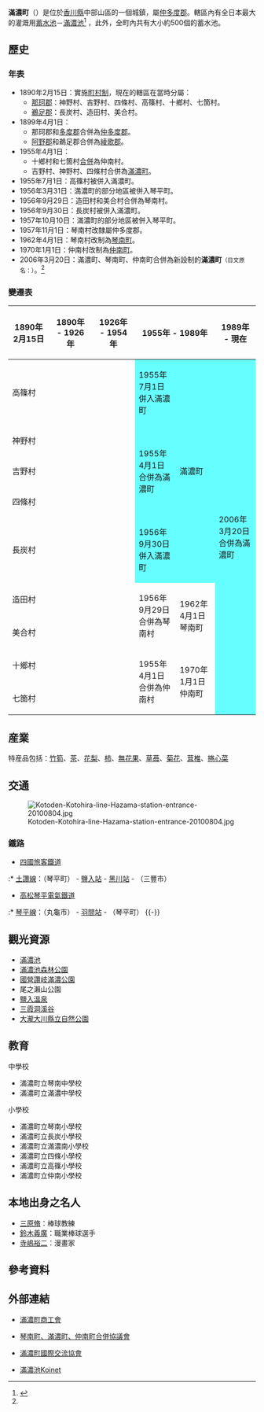 {{otheruses|subject=於2006年新設立的滿濃町|other=2006年以前的舊滿濃町|滿濃町 (1955年-2006年)}}
{{日本町村
| 自治體名=滿濃
| 町村=町
| 町村章=[[File:Manno_Kagawa_chapter.JPG|100px]]
| 圖像=[[File:Manoupark_201505_view_seen.jpg|240px]]
| 圖像說明=從[[國營讚岐滿濃公園|國營讚岐滿濃公園]]眺望[[滿濃池|滿濃池]]
| 日文原名=まんのう町
| 平假名=まんのうちょう
| 羅馬字拼音=Mannō-chō
| 都道府縣=香川縣
| 支廳=
| 郡=仲多度郡
| 編號=37406-7
| 面積=194.17
| 邊界未定=
| 人口=19,995
| 統計時間=2012年10月1日
| 自治體=[[高松市|高松市]]、[[丸龜市|丸龜市]]、[[善通寺市|善通寺市]]、[[三豐市|三豐市]]、[[琴平町|琴平町]]、[[綾川町|綾川町]]<br />'''[[德島縣|德島縣]]'''：[[三好市_(德島縣)|三好市]]、[[美馬市|美馬市]]、[[東三好町|東三好町]]
| 樹=
| 花=
| 鳥=
| 其他象徵物=
| 其他象徵=
| 首長=栗田隆義
| 卸任日期=2014年4月
| 議員數=21
| 郵遞區號=766-0022
| 所在地=仲多度郡滿濃町吉野下430番地<br>[[File:Manno_Town_Hall_-_2012.05b-edit.JPG|210px]]
| 電話號碼=877-73-0100
| 外部連結=http://www.town.manno.lg.jp/
| 經度=
| 緯度=
| 地圖=[[File:Manno_in_Kagawa_Prefecture_Ja.svg|250px]]
| 註記=人口：[http://www.town.manno.lg.jp/sugata/index.php 滿濃町官方網頁]
}}
'''滿濃町'''（{{jpn|j=まんのう町|hg=まんのうちょう|rm=Mannō chō|f=y}}）是位於[[香川縣|香川縣]]中部山區的一個城鎮，屬[[仲多度郡|仲多度郡]]。轄區內有全日本最大的灌溉用[[蓄水池|蓄水池]]－[[滿濃池|滿濃池]]<ref name=profile>{{cite web| title=地勢・概要| url=http://www.town.manno.lg.jp/info/chisei.php| publisher=滿濃町公所| accessdate=2012-11-06| language=ja| archive-date=2019-07-11| archive-url=https://web.archive.org/web/20190711064403/http://www.town.manno.lg.jp/info/chisei.php| dead-url=no}}</ref> ，此外，全町內共有大小約500個的蓄水池。

==歷史==
===年表===
* 1890年2月15日：實施[[町村制|町村制]]，現在的轄區在當時分屬：
** [[那珂郡_(香川縣)|那珂郡]]：神野村、吉野村、四條村、高篠村、十鄉村、七箇村。
** [[鵜足郡|鵜足郡]]：長炭村、造田村、美合村。
* 1899年4月1日：
** 那珂郡和[[多度郡|多度郡]]合併為[[仲多度郡|仲多度郡]]。
** [[阿野郡|阿野郡]]和鵜足郡合併為[[綾歌郡|綾歌郡]]。
* 1955年4月1日：
** 十鄉村和七箇村[[市町村合併|合併]]為仲南村。
** 吉野村、神野村、四條村合併為[[滿濃町_(1955年-2006年)|滿濃町]]。
* 1955年7月1日：高篠村被併入滿濃町。
* 1956年3月31日：満濃町的部分地區被併入琴平町。
* 1956年9月29日：造田村和美合村合併為琴南村。
* 1956年9月30日：長炭村被併入滿濃町。
* 1957年10月10日：滿濃町的部分地區被併入琴平町。
* 1957年11月1日：琴南村改隸屬仲多度郡。
* 1962年4月1日：琴南村改制為[[琴南町|琴南町]]。
* 1970年1月1日：仲南村改制為[[仲南町|仲南町]]。
* 2006年3月20日：滿濃町、琴南町、仲南町合併為新設制的'''滿濃町'''<small>（日文原名：{{lang|ja|まんのう町}}）</small>。<ref name=profile/>

===變遷表===
{| class="wikitable" style="font-size:small"
! 1890年2月15日
! 1890年 - 1926年
! 1926年 - 1954年
! colspan=2 | 1955年 - 1989年
! 1989年 - 現在
! 現在
|-
| colspan=3 | 高篠村
| style="background-color:#6ff;" | 1955年7月1日<Br>併入滿濃町
| rowspan=5 style="background-color:#6ff;" | 滿濃町
| rowspan=9 colspan=2 style="background-color:#6ff;" | 2006年3月20日<br>合併為滿濃町
|-
| colspan=3 | 神野村
| rowspan=3 style="background-color:#6ff;" | 1955年4月1日<br>合併為滿濃町
|-
| colspan=3 | 吉野村
|-
| colspan=3 | 四條村
|-
| colspan=3 | 長炭村
| style="background-color:#6ff;" | 1956年9月30日<br>併入滿濃町
|-
| colspan=3 | 造田村
| rowspan=2 | 1956年9月29日<br>合併為琴南村
| rowspan=2 | 1962年4月1日<br>琴南町
|-
| colspan=3 | 美合村
|-
| colspan=3 | 十鄉村
| rowspan=2 | 1955年4月1日<Br>合併為仲南村
| rowspan=2 | 1970年1月1日<br>仲南町
|-
| colspan=3 | 七箇村
|}

== 産業 ==
特産品包括：[[竹筍|竹筍]]、[[茶|茶]]、[[花梨|花梨]]、[[柿|柿]]、[[無花果|無花果]]、[[草苺|草苺]]、[[菊花|菊花]]、[[茸椎|茸椎]]、[[捲心菜|捲心菜]]

== 交通 ==
[[File:Kotoden-Kotohira-line-Hazama-station-entrance-20100804.jpg|thumb]]
=== 鐵路 ===
* [[四國旅客鐵道|四國旅客鐵道]]
:* [[土讚線|土讚線]]：（琴平町） - [[鹽入站|鹽入站]] - [[黑川站_(香川縣)|黑川站]] - （三豐市）
* [[高松琴平電氣鐵道|高松琴平電氣鐵道]]
:* [[琴平線|琴平線]]：（丸龜市） - [[羽間站|羽間站]] - （琴平町）
{{-}}

==觀光資源==
* [[滿濃池|滿濃池]]
* [[滿濃池森林公園|滿濃池森林公園]]
* [[國營讚岐滿濃公園|國營讚岐滿濃公園]]
* 尾之瀨山公園
* [[鹽入溫泉|鹽入溫泉]]
* [[三霞洞溪谷|三霞洞溪谷]]
* [[大瀧大川縣立自然公園|大瀧大川縣立自然公園]]

== 教育 ==
; 中學校
*滿濃町立琴南中學校
*滿濃町立滿濃中學校

; 小學校 
*滿濃町立琴南小學校
*滿濃町立長炭小學校
*滿濃町立滿濃南小學校
*滿濃町立四條小學校
*滿濃町立高篠小學校
*滿濃町立仲南小學校

== 本地出身之名人 ==
* [[三原脩|三原脩]]：棒球教練
* [[鈴木義廣|鈴木義廣]]：職業棒球選手
* [[寺嶋裕二|寺嶋裕二]]：漫畫家

== 參考資料 ==
{{reflist}}

== 外部連結 ==
{{commonscat|Manno, Kagawa}}
* {{Ja}} [http://www.shokokai-kagawa.or.jp/mannou/new/topics/topics.cgi 滿濃町商工會]{{dead link|date=2018年3月 |bot=InternetArchiveBot |fix-attempted=yes }}
* {{Ja}} [http://www.town.manno.lg.jp/old/kmc-gappei/index2.html 琴南町、滿濃町、仲南町合併協議會] {{Wayback|url=http://www.town.manno.lg.jp/old/kmc-gappei/index2.html |date=20160315162737 }}
* {{Ja}} [http://www.mannou-iea.com/ 滿濃町國際交流協會] {{Wayback|url=http://www.mannou-iea.com/ |date=20190829031909 }}
* {{Ja}} [http://www.mannouike.com/koinet/ 滿濃池Koinet] {{Wayback|url=http://www.mannouike.com/koinet/ |date=20190823043018 }}

{{香川縣}}